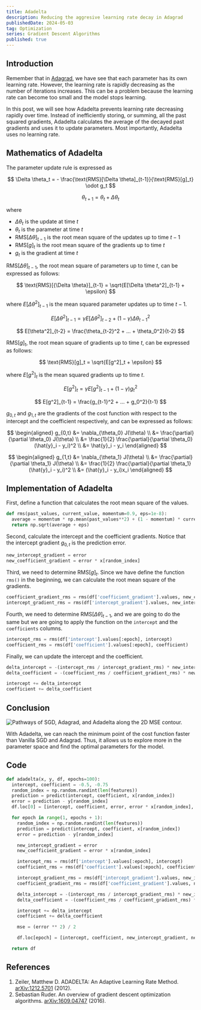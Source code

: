 ```yaml
---
title: Adadelta
description: Reducing the aggresive learning rate decay in Adagrad
publishedDate: 2024-05-03
tag: Optimization
series: Gradient Descent Algorithms
published: true
---
```


## Introduction

Remember that in [Adagrad](/posts/adagrad), we have see that each parameter has its own learning rate.
However, the learning rate is rapidly decreasing as the number of iterations increases.
This can be a problem because the learning rate can become too small and the model stops learning.

In this post, we will see how Adadelta prevents learning rate decreasing rapidly over time.
Instead of inefficiently storing, or summing, all the past squared gradients,
Adadelta calculates the average of the decayed past gradients and uses it to update parameters.
Most importantly, Adadelta uses no learning rate.

## Mathematics of Adadelta

The parameter update rule is expressed as

$$
\Delta \theta_t = - \frac{\text{RMS}[\Delta \theta]_{t-1}}{\text{RMS}[g]_t} \odot g_t
$$

$$
\theta_{t+1} = \theta_t + \Delta \theta_t
$$

where

- $\Delta \theta_t$ is the update at time $t$
- $\theta_t$ is the parameter at time $t$
- $\text{RMS}[\Delta \theta]_{t-1}$ is the root mean square of the updates up to time $t-1$
- $\text{RMS}[g]_t$ is the root mean square of the gradients up to time $t$
- $g_t$ is the gradient at time $t$

$\text{RMS}[\Delta \theta]_{t-1}$, the root mean square of parameters up to time $t$,
can be expressed as follows:

$$
\text{RMS}[{\Delta \theta}]_{t-1} = \sqrt{E[\Delta \theta^2]_{t-1} + \epsilon}
$$

where $E[\Delta \theta^2]_{t-1}$ is the mean squared parameter updates up to time $t-1$.

$$
E[\Delta \theta^2]_{t-1} = \gamma E[\Delta \theta^2]_{t-2} + (1 - \gamma) \Delta \theta_{t-1}^2
$$

$$
E[\theta^2]_{t-2} = \frac{\theta_{t-2}^2 + ... + \theta_0^2}{t-2}
$$

$\text{RMS}[g]_t$, the root mean square of gradients up to time $t$, can be expressed as follows:

$$
\text{RMS}[g]_t = \sqrt{E[g^2]_t + \epsilon}
$$

where $E[g^2]_t$ is the mean squared gradients up to time $t$.

$$
E[g^2]_t = \gamma E[g^2]_{t-1} + (1 - \gamma) g_t^2
$$

$$
E[g^2]_{t-1} = \frac{g_{t-1}^2 + ... + g_0^2}{t-1}
$$

$g_{0,t}$ and $g_{1,t}$ are the gradients of the cost function with respect
to the intercept and the coefficient respectively, and can be expressed as follows:

$$
\begin{aligned}
  g_{0,t} &= \nabla_{\theta_0} J(\theta) \\
  &= \frac{\partial}{\partial \theta_0} J(\theta) \\
  &= \frac{1}{2} \frac{\partial}{\partial \theta_0} (\hat{y}_i - y_i)^2 \\
  &= \hat{y}_i - y_i
\end{aligned}
$$

$$
\begin{aligned}
  g_{1,t} &= \nabla_{\theta_1} J(\theta) \\
  &= \frac{\partial}{\partial \theta_1} J(\theta) \\
  &= \frac{1}{2} \frac{\partial}{\partial \theta_1} (\hat{y}_i - y_i)^2 \\
  &= (\hat{y}_i - y_i)x_i
\end{aligned}
$$

## Implementation of Adadelta

First, define a function that calculates the root mean square of the values.

```python
def rms(past_values, current_value, momentum=0.9, eps=1e-8):
  average = momentum * np.mean(past_values**2) + (1 - momentum) * current_value**2
  return np.sqrt(average + eps)
```

Second, calculate the intercept and the coefficient gradients.
Notice that the intercept gradient $g_{0,t}$ is the prediction error.

```python
new_intercept_gradient = error
new_coefficient_gradient = error * x[random_index]
```

Third, we need to determine $\text{RMS}[g]_t$. Since we have define the function `rms()` in the beginning,
we can calculate the root mean square of the gradients.

```python
coefficient_gradient_rms = rms(df['coefficient_gradient'].values, new_coefficient_gradient)
intercept_gradient_rms = rms(df['intercept_gradient'].values, new_intercept_gradient)
```

Fourth, we need to determine $\text{RMS}[{\Delta \theta}]_{t-1}$, and we are going to do the same
but we are going to apply the function on the `intercept` and the `coefficients` columns.

```python
intercept_rms = rms(df['intercept'].values[:epoch], intercept)
coefficient_rms = rms(df['coefficient'].values[:epoch], coefficient)
```

Finally, we can update the intercept and the coefficient.

```python
delta_intercept = -(intercept_rms / intercept_gradient_rms) * new_intercept_gradient
delta_coefficient = -(coefficient_rms / coefficient_gradient_rms) * new_coefficient_gradient

intercept += delta_intercept
coefficient += delta_coefficient
```

## Conclusion

![Pathways of SGD, Adagrad, and Adadelta along the 2D MSE contour.](/assets/posts/adadelta/pathways.png)

With Adadelta, we can reach the minimum point of the cost function faster than Vanilla SGD and Adagrad.
Thus, it allows us to explore more in the parameter space and find the optimal parameters for the model.

## Code

```python
def adadelta(x, y, df, epochs=100):
  intercept, coefficient = -0.5, -0.75
  random_index = np.random.randint(len(features))
  prediction = predict(intercept, coefficient, x[random_index])
  error = prediction - y[random_index]
  df.loc[0] = [intercept, coefficient, error, error * x[random_index], (error ** 2) / 2]

  for epoch in range(1, epochs + 1):
    random_index = np.random.randint(len(features))
    prediction = predict(intercept, coefficient, x[random_index])
    error = prediction - y[random_index]

    new_intercept_gradient = error
    new_coefficient_gradient = error * x[random_index]

    intercept_rms = rms(df['intercept'].values[:epoch], intercept)
    coefficient_rms = rms(df['coefficient'].values[:epoch], coefficient)

    intercept_gradient_rms = rms(df['intercept_gradient'].values, new_intercept_gradient)
    coefficient_gradient_rms = rms(df['coefficient_gradient'].values, new_coefficient_gradient)

    delta_intercept = -(intercept_rms / intercept_gradient_rms) * new_intercept_gradient
    delta_coefficient = -(coefficient_rms / coefficient_gradient_rms) * new_coefficient_gradient

    intercept += delta_intercept
    coefficient += delta_coefficient

    mse = (error ** 2) / 2

    df.loc[epoch] = [intercept, coefficient, new_intercept_gradient, new_coefficient_gradient, mse]

  return df
```

## References

1. Zeiler, Matthew D. ADADELTA: An Adaptive Learning Rate Method. [arXiv:1212.5701](https://arxiv.org/abs/1212.5701) (2012).
2. Sebastian Ruder. An overview of gradient descent optimization algorithms. [arXiv:1609.04747](https://arxiv.org/abs/1609.04747) (2016).
